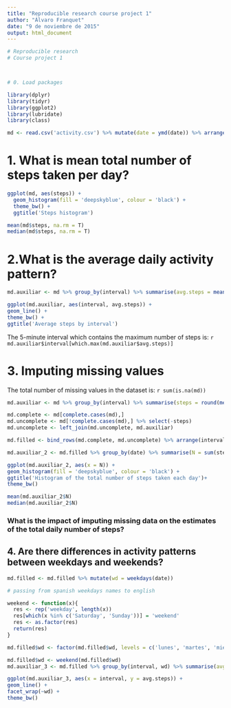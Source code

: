 ```yaml
---
title: "Reproducible research course project 1"
author: "Álvaro Franquet"
date: "9 de noviembre de 2015"
output: html_document
---
```



```r
# Reproducible research
# Course project 1



# 0. Load packages

library(dplyr)
library(tidyr)
library(ggplot2)
library(lubridate)
library(class)

md <- read.csv('activity.csv') %>% mutate(date = ymd(date)) %>% arrange(interval)
```


# 1. What is mean total number of steps taken per day?

```r
ggplot(md, aes(steps)) + 
  geom_histogram(fill = 'deepskyblue', colour = 'black') + 
  theme_bw() +
  ggtitle('Steps histogram')

mean(md$steps, na.rm = T)
median(md$steps, na.rm = T)
```


# 2.What is the average daily activity pattern?

```r

md.auxiliar <- md %>% group_by(interval) %>% summarise(avg.steps = mean(steps, na.rm = T))

ggplot(md.auxiliar, aes(interval, avg.steps)) + 
geom_line() +
theme_bw() +
ggtitle('Average steps by interval')

```

The 5-minute interval which contains the maximum number of steps is: `r md.auxiliar$interval[which.max(md.auxiliar$avg.steps)]`

# 3. Imputing missing values

The total number of missing values in the dataset is: `r sum(is.na(md))` 

```r
md.auxiliar <- md %>% group_by(interval) %>% summarise(steps = round(mean(steps, na.rm = T)))

md.complete <- md[complete.cases(md),]
md.uncomplete <- md[!complete.cases(md),] %>% select(-steps)
md.uncomplete <- left_join(md.uncomplete, md.auxiliar)

md.filled <- bind_rows(md.complete, md.uncomplete) %>% arrange(interval)

md.auxiliar_2 <- md.filled %>% group_by(date) %>% summarise(N = sum(steps))

ggplot(md.auxiliar_2, aes(x = N)) + 
geom_histogram(fill = 'deepskyblue', colour = 'black') + 
ggtitle('Histogram of the total number of steps taken each day')+
theme_bw()

mean(md.auxiliar_2$N)
median(md.auxiliar_2$N)
```

### What is the impact of imputing missing data on the estimates of the total daily number of steps?



## 4. Are there differences in activity patterns between weekdays and weekends?

```r

md.filled <- md.filled %>% mutate(wd = weekdays(date)) 

# passing from spanish weekdays names to english

weekend <- function(x){
  res <- rep('weekday', length(x))
  res[which(x %in% c('Saturday', 'Sunday'))] = 'weekend'
  res <- as.factor(res)
  return(res)
}

md.filled$wd <- factor(md.filled$wd, levels = c('lunes', 'martes', 'miércoles','jueves','viernes','sábado','domingo'), labels = c('Monday','Tuesday', 'Wednesday','Thursday','Friday', 'Saturday', 'Sunday'))

md.filled$wd <- weekend(md.filled$wd)
md.auxiliar_3 <- md.filled %>% group_by(interval, wd) %>% summarise(avg.steps = mean(steps))

ggplot(md.auxiliar_3, aes(x = interval, y = avg.steps)) +
geom_line() + 
facet_wrap(~wd) +
theme_bw()
```


